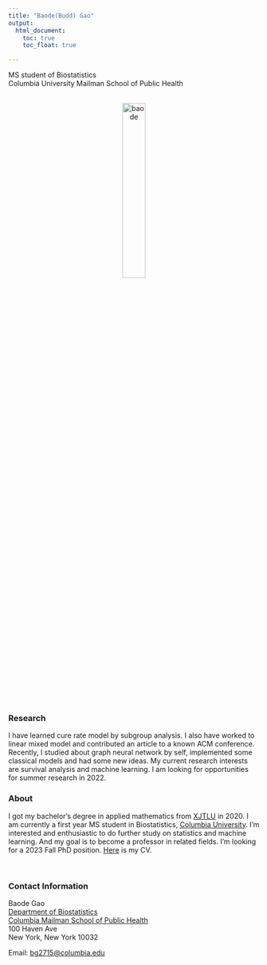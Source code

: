 ```yaml
---
title: "Baode(Budd) Gao"
output: 
  html_document:
    toc: true
    toc_float: true

---
```


<link rel="stylesheet" href="academicons.css"/>
<link rel="stylesheet" href="styles.css" type="text/css">

MS student of Biostatistics <br>
Columbia University Mailman School of Public Health

<br><center><img src="images/Baode_Gao.jpg" alt="baode" style="width:30%; length:33% border:10px solid"></center><br>


### Research
I have learned cure rate model by subgroup analysis. I also have worked to linear mixed model and contributed an article to a known ACM conference. Recently, I studied about graph neural network by self, implemented some classical models and had some new ideas. My current research interests are survival analysis and machine learning. I am looking for opportunities for summer research in 2022.

### About
I got my bachelor's degree in applied mathematics from [XJTLU](https://www.xjtlu.edu.cn/en/) in 2020. I am currently a first year MS student in Biostatistics, [Columbia University](https://www.columbia.edu/). I'm interested and enthusiastic to do further study on statistics and machine learning. And my goal is to become a professor in related fields. I'm looking for a 2023 Fall PhD position. [Here](documents/CV_Baode GAO.pdf) is my CV.

<br>

### Contact Information

Baode Gao <br>
[Department of Biostatistics](http://www.mailman.columbia.edu/academic-departments/biostatistics) <br>
[Columbia Mailman School of Public Health](http://www.mailman.columbia.edu/) <br>
100 Haven Ave <br>
New York, New York 10032 <br>

Email: [bg2715@columbia.edu](mailto:bg2715@cumc.columbia.edu) 